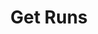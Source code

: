 ---
openapi: get /v1/workflows/{workflow_id}/runs
title: Get Runs
description: Get a paginated list of runs for a workflow
---